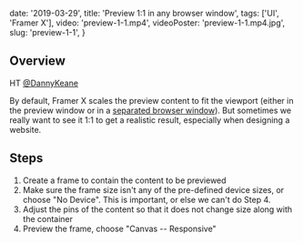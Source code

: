 
  date: '2019-03-29',
  title: 'Preview 1:1 in any browser window',
  tags: ['UI', 'Framer X'],
  video: 'preview-1-1.mp4',
  videoPoster: 'preview-1-1.mp4.jpg',
  slug: 'preview-1-1',
}


## Overview

HT [@DannyKeane](https://twitter.com/DannyKeane)

By default, Framer X scales the preview content to fit the viewport (either in the preview window or in a [separated browser window](/tips/preview-in-any-browser)). But sometimes we really want to see it 1:1 to get a realistic result, especially when designing a website.

## Steps

1. Create a frame to contain the content to be previewed
2. Make sure the frame size isn't any of the pre-defined device sizes, or choose "No Device". This is important, or else we can't do Step 4.
3. Adjust the pins of the content so that it does not change size along with the container
4. Preview the frame, choose "Canvas -- Responsive"
